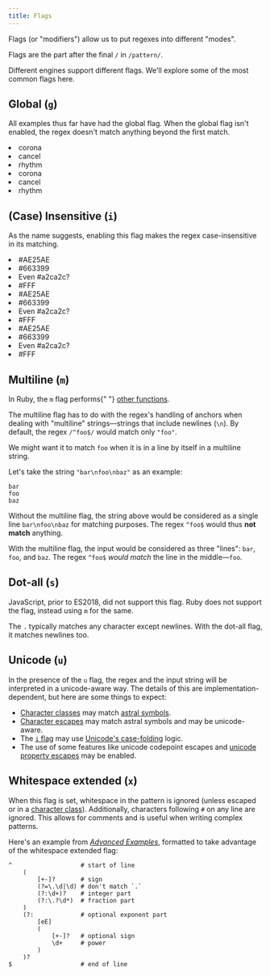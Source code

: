 ```yaml
---
title: Flags
---
```


Flags (or "modifiers") allow us to put regexes into different "modes".

Flags are the part after the final `/` in `/pattern/`.

Different engines support different flags. We'll explore some of the most common flags here.

## Global (`g`)

All examples thus far have had the global flag. When the global flag isn't enabled, the regex doesn't match anything beyond the first match.

<Example regex={/[aeiou]/g}>
    <li>corona</li>
    <li>cancel</li>
    <li>rhythm</li>
</Example>

<Example regex={/[aeiou]/}>
    <li>corona</li>
    <li>cancel</li>
    <li>rhythm</li>
</Example>

## (Case) Insensitive (`i`)

As the name suggests, enabling this flag makes the regex case-insensitive in its matching.

<Example regex={/#[0-9A-F]{6}/i}>
    <li>#AE25AE</li>
    <li>#663399</li>
    <li>Even #a2ca2c?</li>
    <li>#FFF</li>
</Example>

<Example regex={/#[0-9A-F]{6}/}>
    <li>#AE25AE</li>
    <li>#663399</li>
    <li>Even #a2ca2c?</li>
    <li>#FFF</li>
</Example>

<Example regex={/#[0-9A-Fa-f]{6}/}>
    <li>#AE25AE</li>
    <li>#663399</li>
    <li>Even #a2ca2c?</li>
    <li>#FFF</li>
</Example>

## Multiline (`m`)

<Support>
    In Ruby, the <code>m</code> flag performs{" "}
    <a href="#dot-all-s">other functions</a>.
</Support>

The multiline flag has to do with the regex's handling of anchors when dealing with "multiline" strings—strings that include newlines (`\n`). By default, the regex `/^foo$/` would match only `"foo"`.

We might want it to match `foo` when it is in a line by itself in a multiline string.

Let's take the string `"bar\nfoo\nbaz"` as an example:

```
bar
foo
baz
```

Without the multiline flag, the string above would be considered as a single line `bar\nfoo\nbaz` for matching purposes. The regex `^foo$` would thus **not match** anything.

With the multiline flag, the input would be considered as three "lines": `bar`, `foo`, and `baz`. The regex `^foo$` _would match_ the line in the middle—`foo`.

## Dot-all (`s`)

<Support>
    JavaScript, prior to ES2018, did not support this flag. Ruby does not
    support the flag, instead using <code>m</code> for the same.
</Support>

The `.` typically matches any character except newlines. With the dot-all flag, it matches newlines too.

## Unicode (`u`)

In the presence of the `u` flag, the regex and the input string will be interpreted in a unicode-aware way. The details of this are implementation-dependent, but here are some things to expect:

-   [Character classes](/chapters/character-classes) may match [astral symbols](https://mathiasbynens.be/notes/javascript-unicode#unicode-basics).
-   [Character escapes](/chapters/character-escapes) may match astral symbols and may be unicode-aware.
-   The [`i` flag](#case-insensitive-i) may use [Unicode's case-folding](https://unicode.org/Public/UCD/latest/ucd/CaseFolding.txt) logic.
-   The use of some features like unicode codepoint escapes and [unicode property escapes](https://developer.mozilla.org/en-US/docs/Web/JavaScript/Guide/Regular_Expressions/Unicode_Property_Escapes) may be enabled.

## Whitespace extended (`x`)

When this flag is set, whitespace in the pattern is ignored (unless escaped or in a [character class](/chapters/character-classes)). Additionally, characters following `#` on any line are ignored. This allows for comments and is useful when writing complex patterns.

Here's an example from [_Advanced Examples_](/chapters/advanced-examples), formatted to take advantage of the whitespace extended flag:

```regex
^                   # start of line
    (
        [+-]?       # sign
        (?=\.\d|\d) # don't match `.`
        (?:\d+)?    # integer part
        (?:\.?\d*)  # fraction part
    )
    (?:             # optional exponent part
        [eE]
        (
            [+-]?   # optional sign
            \d+     # power
        )
    )?
$                   # end of line
```

